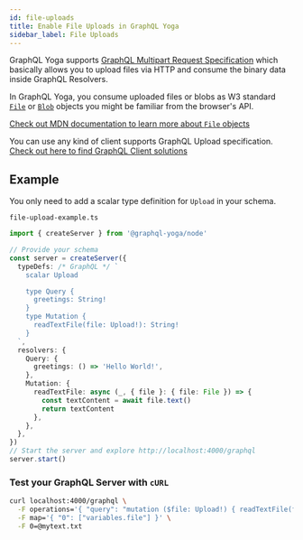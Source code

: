 ```yaml
---
id: file-uploads
title: Enable File Uploads in GraphQL Yoga
sidebar_label: File Uploads
---
```


GraphQL Yoga supports [GraphQL Multipart Request Specification](https://github.com/jaydenseric/graphql-multipart-request-spec) which basically allows you to upload files via HTTP and consume the binary data inside GraphQL Resolvers.

In GraphQL Yoga, you consume uploaded files or blobs as W3 standard [`File`](https://developer.mozilla.org/en-US/docs/Web/API/File) or [`Blob`](https://developer.mozilla.org/en-US/docs/Web/API/Blob) objects you might be familiar from the browser's API.

[Check out MDN documentation to learn more about `File` objects](https://developer.mozilla.org/en-US/docs/Web/API/File)

You can use any kind of client supports GraphQL Upload specification.
[Check out here to find GraphQL Client solutions](https://github.com/jaydenseric/graphql-multipart-request-spec#client)

## Example

You only need to add a scalar type definition for `Upload` in your schema.

`file-upload-example.ts`

```ts
import { createServer } from '@graphql-yoga/node'

// Provide your schema
const server = createServer({
  typeDefs: /* GraphQL */ `
    scalar Upload

    type Query {
      greetings: String!
    }
    type Mutation {
      readTextFile(file: Upload!): String!
    }
  `,
  resolvers: {
    Query: {
      greetings: () => 'Hello World!',
    },
    Mutation: {
      readTextFile: async (_, { file }: { file: File }) => {
        const textContent = await file.text()
        return textContent
      },
    },
  },
})
// Start the server and explore http://localhost:4000/graphql
server.start()
```

### Test your GraphQL Server with `cURL`

```sh
curl localhost:4000/graphql \
  -F operations='{ "query": "mutation ($file: Upload!) { readTextFile(file: $file) }", "variables": { "file": null } }' \
  -F map='{ "0": ["variables.file"] }' \
  -F 0=@mytext.txt
```
